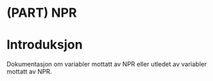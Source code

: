 # (PART) NPR {-}

# Introduksjon {-}

Dokumentasjon om variabler mottatt av NPR eller utledet av variabler mottatt av NPR.